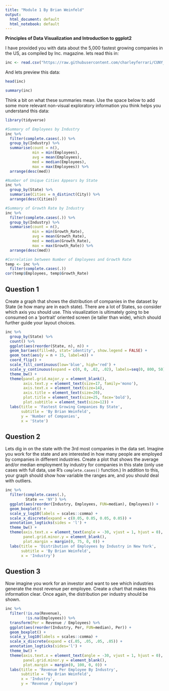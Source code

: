 ```yaml
---
title: "Module 1 By Brian Weinfeld"
output:
  html_document: default
  html_notebook: default
---
```


**Principles of Data Visualization and Introduction to ggplot2**

I have provided you with data about the 5,000 fastest growing companies in the US, as compiled by Inc. magazine. lets read this in:

```r
inc <- read.csv("https://raw.githubusercontent.com/charleyferrari/CUNY_DATA_608/master/module1/Data/inc5000_data.csv", header= TRUE)
```

And lets preview this data:

```r
head(inc)
```

```r
summary(inc)
```

Think a bit on what these summaries mean. Use the space below to add some more relevant non-visual exploratory information you think helps you understand this data:

```r
library(tidyverse)

#Summary of Employees by Industry
inc %>%
  filter(complete.cases(.)) %>%
  group_by(Industry) %>%
  summarise(count = n(),
            min = min(Employees),
            avg = mean(Employees),
            med = median(Employees),
            max = max(Employees)) %>%
  arrange(desc(med))

#Number of Unique Cities Appears by State
inc %>%
  group_by(State) %>%
  summarise(Cities = n_distinct(City)) %>%
  arrange(desc(Cities))

#Summary of Growth Rate by Industry
inc %>%
  filter(complete.cases(.)) %>%
  group_by(Industry) %>%
  summarise(count = n(),
            min = min(Growth_Rate),
            avg = mean(Growth_Rate),
            med = median(Growth_Rate),
            max = max(Growth_Rate)) %>%
  arrange(desc(med))

#Correlation between Number of Employees and Growth Rate
temp <- inc %>%
  filter(complete.cases(.))
cor(temp$Employees, temp$Growth_Rate)
```

## Question 1

Create a graph that shows the distribution of companies in the dataset by State (ie how many are in each state). There are a lot of States, so consider which axis you should use. This visualization is ultimately going to be consumed on a 'portrait' oriented screen (ie taller than wide), which should further guide your layout choices.

```r
inc %>%
  group_by(State) %>%
  count() %>%
  ggplot(aes(reorder(State, n), n)) +
  geom_bar(aes(fill=n), stat='identity', show.legend = FALSE) +
  geom_text(aes(y = n + 15, label=n)) +
  coord_flip() + 
  scale_fill_continuous(low='blue', high='red') +
  scale_y_continuous(expand = c(0, 0, .02, .02), labels=seq(0, 800, 50), breaks = seq(0, 800, 50)) +
  theme_bw() + 
  theme(panel.grid.major.y = element_blank(),
        axis.text.y = element_text(size=17, family='mono'),
        axis.text.x = element_text(size=14),
        axis.title = element_text(size=20),
        plot.title = element_text(size=25, face='bold'),
        plot.subtitle = element_text(size=12)) +
  labs(title = 'Fastest Growing Companies By State', 
       subtitle = 'By Brian Weinfeld',
       y = 'Number of Companies',
       x = 'State')
```

## Question 2

Lets dig in on the state with the 3rd most companies in the data set. Imagine you work for the state and are interested in how many people are employed by companies in different industries. Create a plot that shows the average and/or median employment by industry for companies in this state (only use cases with full data, use R's `complete.cases()` function.) In addition to this, your graph should show how variable the ranges are, and you should deal with outliers.

```r
inc %>%
  filter(complete.cases(.),
         State == 'NY') %>%
  ggplot(aes(reorder(Industry, Employees, FUN=median), Employees)) +
  geom_boxplot() +
  scale_y_log10(labels = scales::comma) +
  scale_x_discrete(expand = c(0.05, 0.05, 0.05, 0.05)) +
  annotation_logticks(sides = 'l') + 
  theme_bw() + 
  theme(axis.text.x = element_text(angle = -30, vjust = 1, hjust = 0),
        panel.grid.minor.y = element_blank(),
        plot.margin = margin(0, 75, 0, 0)) +
  labs(title = 'Distribution of Employees by Industry in New York',
       subtitle = 'By Brian Weinfeld',
       x = 'Industry')
```

## Question 3

Now imagine you work for an investor and want to see which industries generate the most revenue per employee. Create a chart that makes this information clear. Once again, the distribution per industry should be shown.

```r
inc %>%
  filter(!is.na(Revenue),
         !is.na(Employees)) %>%
  transform(Per = Revenue / Employees) %>%
  ggplot(aes(reorder(Industry, Per, FUN=median), Per)) +
  geom_boxplot() +
  scale_y_log10(labels = scales::comma) +
  scale_x_discrete(expand = c(.05, .05, .05, .05)) +
  annotation_logticks(sides='l') +
  theme_bw() +
  theme(axis.text.x = element_text(angle = -30, vjust = 1, hjust = 0),
        panel.grid.minor.y = element_blank(),
        plot.margin = margin(0, 100, 0, 0)) +
  labs(title = 'Revenue Per Employee By Industry',
       subtitle = 'By Brian Weinfeld',
       x = 'Industry',
       y = 'Revenue / Employee')

```


